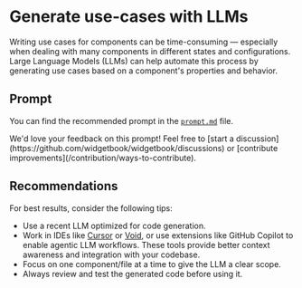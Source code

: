 # Generate use-cases with LLMs 

Writing use cases for components can be time-consuming — especially when dealing with many components in different states and configurations. 
Large Language Models (LLMs) can help automate this process by generating use cases based on a component's properties and behavior.

## Prompt

You can find the recommended prompt in the [`prompt.md`](https://github.com/widgetbook/widgetbook/tree/main/docs/assets/guides/use-case-llm-generation/prompt.md) file.

<Info>
We'd love your feedback on this prompt!  
Feel free to [start a discussion](https://github.com/widgetbook/widgetbook/discussions) or [contribute improvements](/contribution/ways-to-contribute).
</Info>

## Recommendations

For best results, consider the following tips:

- Use a recent LLM optimized for code generation.
- Work in IDEs like [Cursor](https://www.cursor.so/) or [Void](https://voideditor.com), or use extensions like GitHub Copilot to enable agentic LLM workflows. These tools provide better context awareness and integration with your codebase.
- Focus on one component/file at a time to give the LLM a clear scope.
- Always review and test the generated code before using it.
